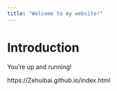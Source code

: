 ```yaml
---
title: "Welcome to my website!"
---
```


# Introduction

You're up and running!

https://Zehuibai.github.io/index.html